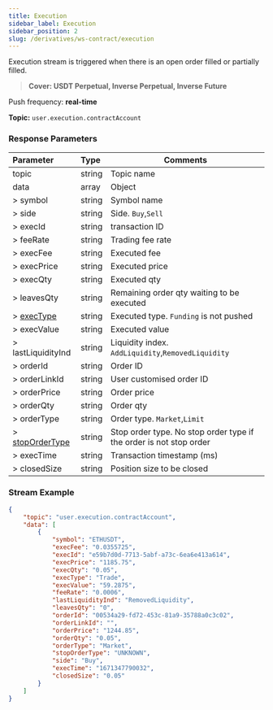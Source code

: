 ```yaml
---
title: Execution
sidebar_label: Execution
sidebar_position: 2
slug: /derivatives/ws-contract/execution
---
```

Execution stream is triggered when there is an open order filled or partially filled.
> **Cover: USDT Perpetual, Inverse Perpetual, Inverse Future**

Push frequency: **real-time**

**Topic:**
`user.execution.contractAccount`

### Response Parameters
| Parameter | Type | Comments|
|:----- |:-----|----- |
|topic |string |Topic name |
|data |array |Object |
|> symbol |string |Symbol name |
|> side |string |Side. `Buy`,`Sell` |
|> execId |string |transaction ID |
|> feeRate |string |Trading fee rate |
|> execFee |string |Executed fee |
|> execPrice |string |Executed price |
|> execQty |string |Executed qty |
|> leavesQty |string |Remaining order qty waiting to be executed |
|> [execType](../enum#exectype) |string |Executed type. `Funding` is not pushed |
|> execValue |string |Executed value |
|> lastLiquidityInd |string |Liquidity index. `AddLiquidity`,`RemovedLiquidity` |
|> orderId |string |Order ID |
|> orderLinkId |string |User customised order ID |
|> orderPrice |string |Order price |
|> orderQty |string |Order qty |
|> orderType |string |Order type. `Market`,`Limit` |
|> [stopOrderType](../enum#stopordertype) |string |Stop order type. No stop order type if the order is not stop order |
|> execTime |string |Transaction timestamp (ms) |
|> closedSize |string |Position size to be closed |

### Stream Example

```json
{
    "topic": "user.execution.contractAccount",
    "data": [
        {
            "symbol": "ETHUSDT",
            "execFee": "0.0355725",
            "execId": "e59b7d0d-7713-5abf-a73c-6ea6e413a614",
            "execPrice": "1185.75",
            "execQty": "0.05",
            "execType": "Trade",
            "execValue": "59.2875",
            "feeRate": "0.0006",
            "lastLiquidityInd": "RemovedLiquidity",
            "leavesQty": "0",
            "orderId": "00534a29-fd72-453c-81a9-35788a0c3c02",
            "orderLinkId": "",
            "orderPrice": "1244.85",
            "orderQty": "0.05",
            "orderType": "Market",
            "stopOrderType": "UNKNOWN",
            "side": "Buy",
            "execTime": "1671347790032",
            "closedSize": "0.05"
        }
    ]
}
```
